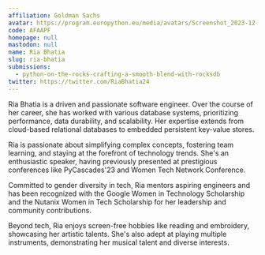 ```yaml
---
affiliation: Goldman Sachs
avatar: https://program.europython.eu/media/avatars/Screenshot_2023-12-14-16-55-28-806_com.whatsapp2_KA54SNX.jpg
code: AFAAPF
homepage: null
mastodon: null
name: Ria Bhatia
slug: ria-bhatia
submissions:
  - python-on-the-rocks-crafting-a-smooth-blend-with-rocksdb
twitter: https://twitter.com/RiaBhatia24
---
```


Ria Bhatia is a driven and passionate software engineer. Over the course of her
career, she has worked with various database systems, prioritizing performance,
data durability, and scalability. Her expertise extends from cloud-based
relational databases to embedded persistent key-value stores.

Ria is passionate about simplifying complex concepts, fostering team learning,
and staying at the forefront of technology trends. She's an enthusiastic
speaker, having previously presented at prestigious conferences like
PyCascades'23 and Women Tech Network Conference.

Committed to gender diversity in tech, Ria mentors aspiring engineers and has
been recognized with the Google Women in Technology Scholarship and the Nutanix
Women in Tech Scholarship for her leadership and community contributions.

Beyond tech, Ria enjoys screen-free hobbies like reading and embroidery,
showcasing her artistic talents. She's also adept at playing multiple
instruments, demonstrating her musical talent and diverse interests.
